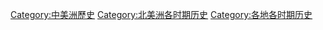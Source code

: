 [[Category:中美洲歷史|Category:中美洲歷史]]
[[Category:北美洲各时期历史|Category:北美洲各时期历史]]
[[Category:各地各时期历史|Category:各地各时期历史]]